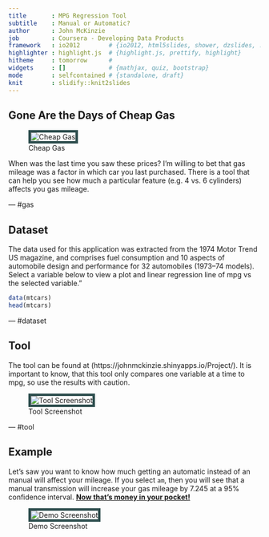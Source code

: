 ```yaml
---
title       : MPG Regression Tool
subtitle    : Manual or Automatic?
author      : John McKinzie
job         : Coursera - Developing Data Products
framework   : io2012        # {io2012, html5slides, shower, dzslides, ...}
highlighter : highlight.js  # {highlight.js, prettify, highlight}
hitheme     : tomorrow      # 
widgets     : []            # {mathjax, quiz, bootstrap}
mode        : selfcontained # {standalone, draft}
knit        : slidify::knit2slides
---
```


<style>
slide {
  background: -moz-linear-gradient(top,  rgba(0,0,0,0) 0%, rgba(172,191,193,0.9) 100%); /* FF3.6+ */
  background: -webkit-gradient(linear, left top, left bottom, color-stop(0%,rgba(0,0,0,0)), color-stop(100%,rgba(172,191,193,0.9))); /* Chrome,Safari4+ */
  background: -webkit-linear-gradient(top,  rgba(0,0,0,0) 0%,rgba(172,191,193,0.9) 100%); /* Chrome10+,Safari5.1+ */
  background: -o-linear-gradient(top,  rgba(0,0,0,0) 0%,rgba(172,191,193,0.9) 100%); /* Opera 11.10+ */
  background: -ms-linear-gradient(top,  rgba(0,0,0,0) 0%,rgba(172,191,193,0.9) 100%); /* IE10+ */
  background: linear-gradient(to bottom,  rgba(0,0,0,0) 0%,rgba(172,191,193,0.9) 100%); /* W3C */
  filter: progid:DXImageTransform.Microsoft.gradient( startColorstr='#00000000', endColorstr='#e6acbfc1',GradientType=0 ); /* IE6-9 */
}

img {
  border: 5px solid darkslategray;
}

strong{
  font-weight: bold;
  text-decoration: underline;
}
</style>

## Gone Are the Days of Cheap Gas

![Cheap Gas](assets/img/13_50_4_web.jpg)

When was the last time you saw these prices? I'm willing to bet that gas mileage was a factor in which car you last
purchased. There is a tool that can help you see how much a particular feature (e.g. 4 vs. 6 cylinders) affects you gas
mileage.

--- #gas

## Dataset

The data used for this application was extracted from the 1974 Motor Trend US magazine, and comprises fuel consumption 
and 10 aspects of automobile design and performance for 32 automobiles (1973--74 models). Select a variable below to 
view a plot and linear regression line of mpg vs the selected variable." 

```r
data(mtcars)
head(mtcars)
```

--- #dataset

## Tool

The tool can be found at (https://johnmckinzie.shinyapps.io/Project/). It is important to know, that this tool only 
compares one variable at a time to mpg, so use the results with caution.

![Tool Screenshot](assets/img/mpg-tool.png)

--- #tool

## Example

Let's saw you want to know how much getting an automatic instead of an manual will affect your mileage. If you select 
`am`, then you will see that a manual transmission will increase your gas mileage by 7.245 at a 95% confidence interval.
**Now that's money in your pocket!**

![Demo Screenshot](assets/img/mpg-demo.png)
